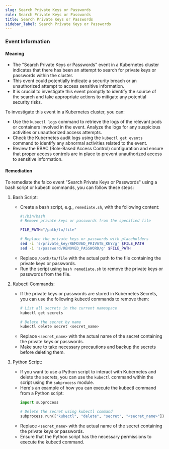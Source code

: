 ```yaml
--- 
slug: Search Private Keys or Passwords
rule: Search Private Keys or Passwords
title: Search Private Keys or Passwords
sidebar_label: Search Private Keys or Passwords
---
```

                   

### Event Information

#### Meaning

- The "Search Private Keys or Passwords" event in a Kubernetes cluster indicates that there has been an attempt to search for private keys or passwords within the cluster.
- This event could potentially indicate a security breach or an unauthorized attempt to access sensitive information.
- It is crucial to investigate this event promptly to identify the source of the search and take appropriate actions to mitigate any potential security risks.

To investigate this event in a Kubernetes cluster, you can:
- Use the `kubectl logs` command to retrieve the logs of the relevant pods or containers involved in the event. Analyze the logs for any suspicious activities or unauthorized access attempts.
- Check the Kubernetes audit logs using the `kubectl get events` command to identify any abnormal activities related to the event.
- Review the RBAC (Role-Based Access Control) configuration and ensure that proper access controls are in place to prevent unauthorized access to sensitive information.

#### Remediation

To remediate the falco event "Search Private Keys or Passwords" using a bash script or kubectl commands, you can follow these steps:

1. Bash Script:
   - Create a bash script, e.g., `remediate.sh`, with the following content:
     ```bash
     #!/bin/bash
     # Remove private keys or passwords from the specified file

     FILE_PATH="/path/to/file"

     # Replace the private keys or passwords with placeholders
     sed -i 's/private_key/REMOVED_PRIVATE_KEY/g' $FILE_PATH
     sed -i 's/password/REMOVED_PASSWORD/g' $FILE_PATH
     ```
   - Replace `/path/to/file` with the actual path to the file containing the private keys or passwords.
   - Run the script using `bash remediate.sh` to remove the private keys or passwords from the file.

2. Kubectl Commands:
   - If the private keys or passwords are stored in Kubernetes Secrets, you can use the following kubectl commands to remove them:
     ```bash
     # List all secrets in the current namespace
     kubectl get secrets

     # Delete the secret by name
     kubectl delete secret <secret_name>
     ```
   - Replace `<secret_name>` with the actual name of the secret containing the private keys or passwords.
   - Make sure to take necessary precautions and backup the secrets before deleting them.

3. Python Script:
   - If you want to use a Python script to interact with Kubernetes and delete the secrets, you can use the `kubectl` command within the script using the `subprocess` module.
   - Here's an example of how you can execute the kubectl command from a Python script:
     ```python
     import subprocess

     # Delete the secret using kubectl command
     subprocess.run(["kubectl", "delete", "secret", "<secret_name>"])
     ```
   - Replace `<secret_name>` with the actual name of the secret containing the private keys or passwords.
   - Ensure that the Python script has the necessary permissions to execute the kubectl command.

 